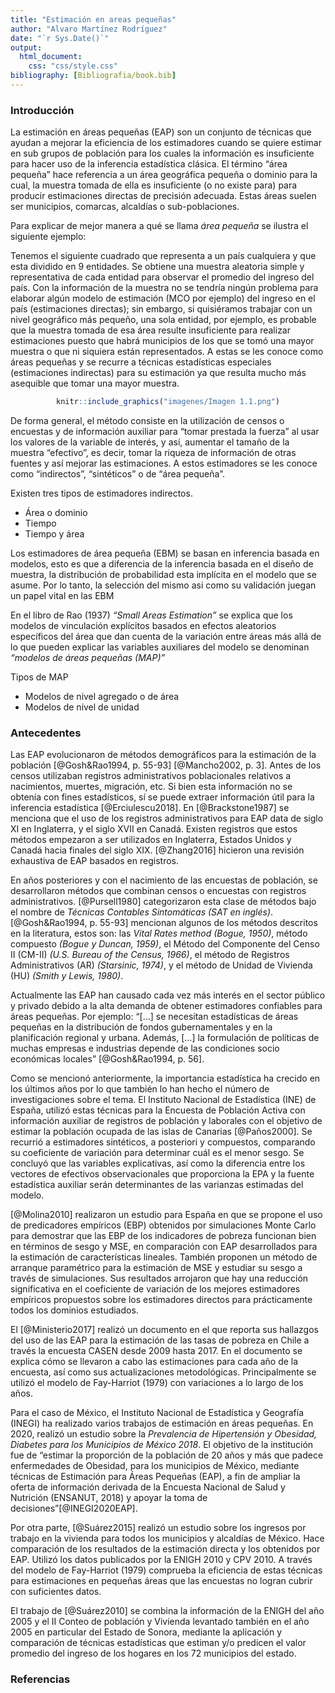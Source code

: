 ```yaml
---
title: "Estimación en areas pequeñas"
author: "Alvaro Martínez Rodríguez"
date: "`r Sys.Date()`"
output:
  html_document:
    css: "css/style.css"
bibliography: [Bibliografia/book.bib]
---
```


### Introducción {-}

La estimación en áreas pequeñas (EAP) son un conjunto de técnicas que ayudan a mejorar la eficiencia de los estimadores cuando se quiere estimar en sub grupos de población para los cuales la información es insuficiente para hacer uso de la inferencia estadística clásica. El término "área pequeña" hace referencia a un área geográfica pequeña o dominio para la cual, la muestra tomada de ella es insuficiente (o no existe para) para producir estimaciones directas de precisión adecuada. Estas áreas suelen ser municipios, comarcas, alcaldías o sub-poblaciones.

Para explicar de mejor manera a qué se llama _área pequeña_ se ilustra el siguiente ejemplo:

Tenemos el siguiente cuadrado que representa a un país cualquiera y que esta dividido en 9 entidades. Se obtiene una muestra aleatoria simple y representativa de cada entidad para observar el promedio del ingreso del país. Con la información de la muestra no se tendría ningún problema para elaborar algún modelo de estimación (MCO por ejemplo) del ingreso en el país (estimaciones directas); sin embargo, si quisiéramos trabajar con un nivel geográfico más pequeño, una sola entidad, por ejemplo, es probable que la muestra tomada de esa área resulte insuficiente para realizar estimaciones puesto que habrá municipios de los que se tomó una mayor muestra o que ni siquiera están representados. A estas se les conoce como áreas pequeñas y se recurre a técnicas estadísticas especiales (estimaciones indirectas) para su estimación ya que resulta mucho más asequible que tomar una mayor muestra.

<center>
```r
knitr::include_graphics("imagenes/Imagen 1.1.png")
```
</center>

De forma general, el método consiste en la utilización de censos o encuestas y de información auxiliar para "tomar prestada la fuerza" al usar los valores de la variable de interés, y así, aumentar el tamaño de la muestra "efectivo", es decir, tomar la riqueza de información de otras fuentes y así mejorar las estimaciones. A estos estimadores se les conoce como "indirectos", "sintéticos" o de "área pequeña".

Existen tres tipos de estimadores indirectos.
 
  - Área o dominio
  - Tiempo
  - Tiempo y área
  
Los estimadores de área pequeña (EBM) se basan en inferencia basada en modelos, esto es que a diferencia de la inferencia basada en el diseño de muestra, la distribución de probabilidad esta implícita en el modelo que se asume. Por lo tanto, la selección del mismo asi como su validación juegan un papel vital en las EBM

En el libro de Rao (1937) _"Small Areas Estimation"_ se explica que los modelos de vinculación explícitos basados en efectos aleatorios específicos del área que dan cuenta de la variación entre áreas más allá de lo que pueden explicar las variables auxiliares del modelo se denominan _"modelos de áreas pequeñas (MAP)"_

Tipos de MAP

  - Modelos de nivel agregado o de área
  - Modelos de nivel de unidad
  
### Antecedentes {-}

Las EAP evolucionaron de métodos demográficos para la estimación de la población [@Gosh&Rao1994, p. 55-93] [@Mancho2002, p. 3]. Antes de los censos utilizaban registros administrativos poblacionales relativos a nacimientos, muertes, migración, etc. Si bien esta información no se obtenía con fines estadísticos, sí se puede extraer información útil para la inferencia estadística [@Erciulescu2018]. En [@Brackstone1987] se menciona que el uso de los registros administrativos para EAP data de siglo XI en Inglaterra, y el siglo XVII en Canadá. Existen registros que estos métodos empezaron a ser utilizados en Inglaterra, Estados Unidos y Canadá hacia finales del siglo XIX. [@Zhang2016] hicieron una revisión exhaustiva de EAP basados en registros.

En años posteriores y con el nacimiento de las encuestas de población, se desarrollaron métodos que combinan censos o encuestas con registros administrativos. [@Pursell1980] categorizaron esta clase de métodos bajo el nombre de _Técnicas Contables Sintomáticas (SAT en inglés)_. [@Gosh&Rao1994, p. 55-93] mencionan algunos de los métodos descritos en la literatura, estos son: las _Vital Rates method _ _(Bogue, 1950)_, método compuesto _(Bogue y Duncan, 1959)_, el Método del Componente del Censo II (CM-II) _(U.S. Bureau of the Census, 1966)_, el método de Registros Administrativos (AR) _(Starsinic, 1974)_, y el método de Unidad de Vivienda (HU) _(Smith y Lewis, 1980)_.

Actualmente las EAP han causado cada vez más interés en el sector público y privado debido a la alta demanda de obtener estimadores confiables para áreas pequeñas. Por ejemplo: "[...] se necesitan estadísticas de áreas pequeñas en la distribución de fondos gubernamentales y en la planificación regional y urbana. Además, [...] la formulación de políticas de muchas empresas e industrias depende de las condiciones socio económicas locales" [@Gosh&Rao1994, p. 56].

Como se mencionó anteriormente, la importancia estadística ha crecido en los últimos años por lo que también lo han hecho el número de investigaciones sobre el tema. El Instituto Nacional de Estadística (INE) de España,  utilizó estas técnicas para la Encuesta de Población Activa con información auxiliar de registros de población y laborales con el objetivo de estimar la población ocupada de las islas de Canarias [@Paños2000]. Se recurrió a estimadores sintéticos, a posteriori y compuestos, comparando su coeficiente de variación para determinar cuál es el menor sesgo. Se concluyó que las variables explicativas, así como la diferencia entre los vectores de efectivos observacionales que proporciona la EPA y la fuente estadística auxiliar serán determinantes de las varianzas estimadas del modelo.

[@Molina2010] realizaron un estudio para España en que se propone el uso de predicadores empíricos (EBP) obtenidos por simulaciones Monte Carlo para demostrar que las EBP de los indicadores de pobreza funcionan bien en términos de sesgo y MSE, en comparación con EAP desarrollados para la estimación de características lineales. También proponen un método de arranque paramétrico para la estimación de MSE y estudiar su sesgo a través de simulaciones. Sus resultados arrojaron que hay una reducción significativa en el coeficiente de variación de los mejores estimadores empíricos propuestos sobre los estimadores directos para prácticamente todos los dominios estudiados.

El [@Ministerio2017] realizó un documento en el que reporta sus hallazgos del uso de las EAP para la estimación de las tasas de pobreza en Chile a través la encuesta CASEN desde 2009 hasta 2017. En el documento se explica cómo se llevaron a cabo las estimaciones para cada año de la encuesta, así como sus actualizaciones metodológicas. Principalmente se utilizó el modelo de Fay-Harriot (1979) con variaciones a lo largo de los años.

Para el caso de México, el Instituto Nacional de Estadística y Geografía (INEGI) ha realizado varios trabajos de estimación en áreas pequeñas. En 2020, realizó un estudio sobre la _Prevalencia de Hipertensión y Obesidad, Diabetes para los Municipios de México 2018_. El objetivo de la institución fue de "estimar la proporción de la población de 20 años y más que padece enfermedades de Obesidad, para los municipios de México, mediante técnicas de Estimación para Áreas Pequeñas (EAP), a fin de ampliar la oferta de información derivada de la Encuesta Nacional de Salud y Nutrición (ENSANUT, 2018) y apoyar la toma de decisiones"[@INEGI2020EAP]. 

Por otra parte, [@Suárez2015] realizó un estudio sobre los ingresos por trabajo en la vivienda para todos los municipios y alcaldías de México. Hace comparación de los resultados de la estimación directa y los obtenidos por EAP. Utilizó los datos publicados por la ENIGH 2010 y CPV 2010. A través del modelo de Fay-Harriot (1979) comprueba la eficiencia de estas técnicas para estimaciones en pequeñas áreas que las encuestas no logran cubrir con suficientes datos.
 
El trabajo de [@Suárez2010] se combina la información de la ENIGH del año 2005 y el II Conteo de población y Vivienda levantado también en el año 2005 en particular del Estado de Sonora, mediante la aplicación y comparación de técnicas estadísticas que estiman y/o predicen el valor promedio del ingreso de los hogares en los 72 municipios del estado.

### Referencias